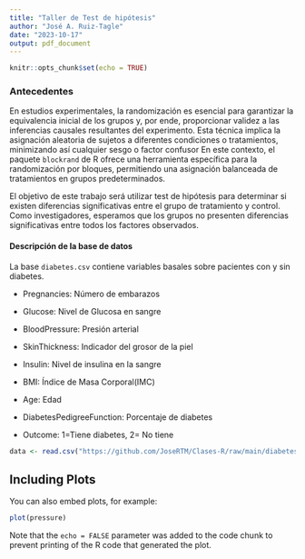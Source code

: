```yaml
---
title: "Taller de Test de hipótesis"
author: "José A. Ruiz-Tagle"
date: "2023-10-17"
output: pdf_document
---
```


```r
knitr::opts_chunk$set(echo = TRUE)
```

### Antecedentes

En estudios experimentales, la randomización es esencial para garantizar la equivalencia inicial de los grupos y, por ende, proporcionar validez a las inferencias causales resultantes del experimento. Esta técnica implica la asignación aleatoria de sujetos a diferentes condiciones o tratamientos, minimizando así cualquier sesgo o factor confusor En este contexto, el paquete `blockrand` de R ofrece una herramienta específica para la randomización por bloques, permitiendo una asignación balanceada de tratamientos en grupos predeterminados.

El objetivo de este trabajo será utilizar test de hipótesis para determinar si existen diferencias significativas entre el grupo de tratamiento y control. Como investigadores, esperamos que los grupos no presenten diferencias significativas entre todos los factores observados.

#### Descripción de la base de datos

La base `diabetes.csv` contiene variables basales sobre pacientes con y sin diabetes.

-   Pregnancies: Número de embarazos

-   Glucose: Nivel de Glucosa en sangre

-   BloodPressure: Presión arterial

-   SkinThickness: Indicador del grosor de la piel

-   Insulin: Nivel de insulina en la sangre

-   BMI: Índice de Masa Corporal(IMC)

-   Age: Edad

-   DiabetesPedigreeFunction: Porcentaje de diabetes

-   Outcome: 1=Tiene diabetes, 2= No tiene

```r
data <- read.csv("https://github.com/JoseRTM/Clases-R/raw/main/diabetes.csv")
```

## Including Plots

You can also embed plots, for example:

```r
plot(pressure)
```

Note that the `echo = FALSE` parameter was added to the code chunk to prevent printing of the R code that generated the plot.

